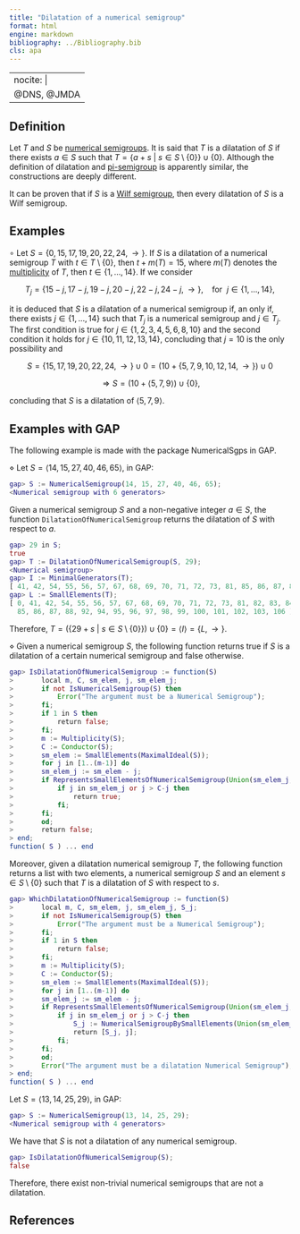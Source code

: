 ```yaml
---
title: "Dilatation of a numerical semigroup"
format: html
engine: markdown
bibliography: ../Bibliography.bib
cls: apa
---
```


---
nocite: |
  @DNS, @JMDA
---

<!-- Dilatations_of_NS_V_Barucci -->

## Definition

Let $T$ and $S$ be [numerical semigroups](../Basic-concepts/Numerical-semigroup.qmd). It is said that $T$ is a dilatation of $S$ if there exists $a \in S$ such that $T = \{a + s ~ | ~ s \in S \setminus \{0\}\} \cup \{0\}$. Although the definition of dilatation and [pi-semigroup](Pi-semigroup.qmd) is apparently similar, the constructions are deeply different.

It can be proven that if $S$ is a [Wilf semigroup](Wilf-semigroup.qmd), then every dilatation of $S$ is a Wilf semigroup.

## Examples

$\circ$ Let $S = \{0, 15, 17, 19, 20, 22, 24, \rightarrow \}$. If $S$ is a dilatation of a numerical semigroup $T$ with $t \in T \setminus \{0\}$, then $t + m(T) = 15$, where $m(T)$ denotes the [multiplicity](../Basic-concepts/Multiplicity.qmd) of $T$, then $t \in \{1, \ldots, 14\}$. If we consider

$$
T_j = \{15-j, 17-j, 19-j, 20-j, 22-j, 24-j, \rightarrow\}, ~~~~ \text{for } ~ j \in \{1, \ldots, 14\},
$$

it is deduced that $S$ is a dilatation of a numerical semigroup if, an only if, there exists $j \in \{1, \ldots, 14\}$ such that $T_j$ is a numerical semigroup and $j \in T_j$. The first condition is true for $j \in \{1, 2, 3, 4, 5, 6, 8, 10\}$ and the second condition it holds for $j \in \{10, 11, 12, 13, 14\}$, concluding that $j = 10$ is the only possibility and

$$ 
S = \{15, 17, 19, 20, 22, 24, \rightarrow \} \cup {0} = (10 + \{5,7,9,10,12,14, \rightarrow\}) \cup {0}
$$

$$
\Longrightarrow S = (10 + \langle 5,7,9 \rangle) \cup \{0\},
$$

concluding that $S$ is a dilatation of $\langle 5, 7, 9 \rangle$.

## Examples with GAP

The following example is made with the package NumericalSgps in GAP.

$\diamond$ Let $S = \langle 14, 15, 27, 40, 46, 65 \rangle$, in GAP:

``` gap
gap> S := NumericalSemigroup(14, 15, 27, 40, 46, 65);
<Numerical semigroup with 6 generators>
```

Given a numerical semigroup $S$ and a non-negative integer $a \in S$, the function `DilatationOfNumericalSemigroup` returns the dilatation of $S$ with respect to $a$.

``` gap
gap> 29 in S;
true
gap> T := DilatationOfNumericalSemigroup(S, 29);
<Numerical semigroup>
gap> I := MinimalGenerators(T);
[ 41, 42, 54, 55, 56, 57, 67, 68, 69, 70, 71, 72, 73, 81, 85, 86, 87, 88, 92, 94, 100, 101, 102, 103, 106, 107, 116, 117, 118, 119, 120, 131, 132 ]
gap> L := SmallElements(T);
[ 0, 41, 42, 54, 55, 56, 57, 67, 68, 69, 70, 71, 72, 73, 81, 82, 83, 84,
  85, 86, 87, 88, 92, 94, 95, 96, 97, 98, 99, 100, 101, 102, 103, 106 ]
```

Therefore, $T = (\{29 + s ~ | ~ s \in S \setminus \{0\}\}) \cup \{0\} = \langle I \rangle = \{L, \rightarrow\}$.

$\diamond$ Given a numerical semigroup $S$, the following function returns true if $S$ is a dilatation of a certain numerical semigroup and false otherwise.

``` gap
gap> IsDilatationOfNumericalSemigroup := function(S)
>       local m, C, sm_elem, j, sm_elem_j;
>       if not IsNumericalSemigroup(S) then
>           Error("The argument must be a Numerical Semigroup");
>       fi;
>       if 1 in S then
>           return false;
>       fi;
>       m := Multiplicity(S);
>       C := Conductor(S);
>       sm_elem := SmallElements(MaximalIdeal(S));
>       for j in [1..(m-1)] do
>       sm_elem_j := sm_elem - j;
>       if RepresentsSmallElementsOfNumericalSemigroup(Union(sm_elem_j, [0])) then
>           if j in sm_elem_j or j > C-j then
>               return true;
>           fi;
>       fi;
>       od;
>       return false;
> end;
function( S ) ... end
```

Moreover, given a dilatation numerical semigroup $T$, the following function returns a list with two elements, a numerical semigroup $S$ and an element $s \in S \setminus \{0\}$ such that $T$ is a dilatation of $S$ with respect to $s$.

``` gap
gap> WhichDilatationOfNumericalSemigroup := function(S)
>       local m, C, sm_elem, j, sm_elem_j, S_j;
>       if not IsNumericalSemigroup(S) then
>           Error("The argument must be a Numerical Semigroup");
>       fi;
>       if 1 in S then
>           return false;
>       fi;
>       m := Multiplicity(S);
>       C := Conductor(S);
>       sm_elem := SmallElements(MaximalIdeal(S));
>       for j in [1..(m-1)] do
>       sm_elem_j := sm_elem - j;
>       if RepresentsSmallElementsOfNumericalSemigroup(Union(sm_elem_j, [0])) then
>           if j in sm_elem_j or j > C-j then
>               S_j := NumericalSemigroupBySmallElements(Union(sm_elem_j, [0]));
>               return [S_j, j];
>           fi;
>       fi;
>       od;
>       Error("The argument must be a dilatation Numerical Semigroup");
> end;    
function( S ) ... end
```

Let $S = \langle 13, 14, 25, 29 \rangle$, in GAP:

``` gap
gap> S := NumericalSemigroup(13, 14, 25, 29);
<Numerical semigroup with 4 generators>
```

We have that $S$ is not a dilatation of any numerical semigroup.

``` gap
gap> IsDilatationOfNumericalSemigroup(S);
false
```

Therefore, there exist non-trivial numerical semigroups that are not a dilatation.

## References

::: {#refs}

:::